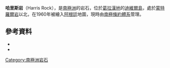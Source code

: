 {{coord|62|57|S|56|21|W|source:GNIS|display=title}}

'''哈里斯岩'''（Harris Rock），是[[南極洲|南極洲]]的岩石，位於[[葛拉漢地|葛拉漢地]]的[[迪維爾島_(南極洲)|迪維爾島]]，處於[[蒙特羅爾岩|蒙特羅爾岩]]以北，在1960年被繪入[[阿根廷|阿根廷]]地圖，現時由[[南極條約體系|南極條約體系]]管理。

==參考資料==
*{{cite gnis | type = antarid | id = 6424| name = Harris Rock | accessdate = 2012-05-24}}
*{{usgs-gazetteer|id=6424}}

{{DEFAULTSORT:Harris Rock}}
[[Category:南極洲岩石|Category:南極洲岩石]]


{{JoinvilleIsland-geo-stub}}